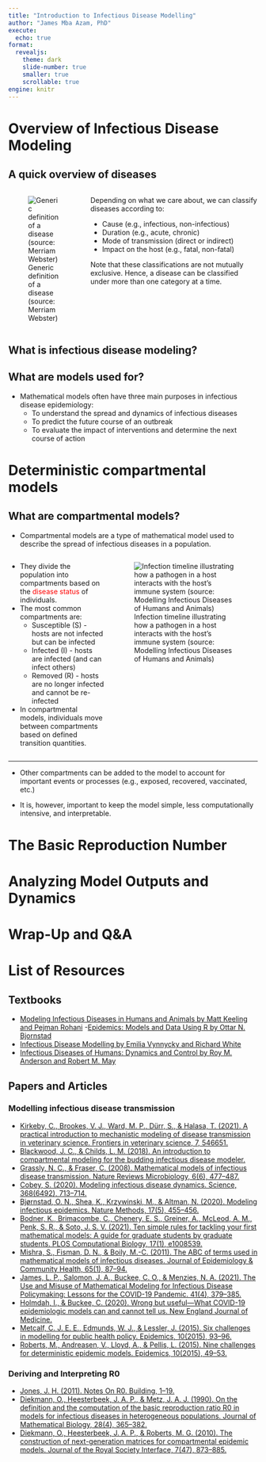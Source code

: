 ```yaml
---
title: "Introduction to Infectious Disease Modelling"
author: "James Mba Azam, PhD"
execute:
  echo: true
format:
  revealjs: 
    theme: dark
    slide-number: true
    smaller: true
    scrollable: true
engine: knitr
---
```


# Overview of Infectious Disease Modeling

## A quick overview of diseases

:::: {.columns}

::: {.column width="30%"}
![Generic definition of a disease (source: Merriam Webster)](images/disease_definition.png){.lightbox}
:::

::: {.column width="70%"}
Depending on what we care about, we can classify diseases according to:

- Cause (e.g., infectious, non-infectious)
- Duration (e.g., acute, chronic)
- Mode of transmission (direct or indirect)
- Impact on the host (e.g., fatal, non-fatal)

Note that these classifications are not mutually exclusive. Hence, a disease can be classified under more than one category at a time.
:::

::::

## What is infectious disease modeling?


## What are models used for?

- Mathematical models often have three main purposes in infectious disease epidemiology:
  - To understand the spread and dynamics of infectious diseases
  - To predict the future course of an outbreak
  - To evaluate the impact of interventions and determine the next course of action

# Deterministic compartmental models

## What are compartmental models?

- Compartmental models are a type of mathematical model used to describe the
spread of infectious diseases in a population.

:::: {.columns}

::: {.column width="40%"}
- They divide the population into compartments based on the [disease status]{style="color:red;"} of individuals.
- The most common compartments are:
  - Susceptible (S) - hosts are not infected but can be infected
  - Infected (I) - hosts are infected (and can infect others)
  - Removed (R) - hosts are no longer infected and cannot be re-infected
- In compartmental models, individuals move between compartments based on defined
transition quantities.
:::

::: {.column width="60%"}
![Infection timeline illustrating how a pathogen in a host interacts with the host's immune system (source: Modelling Infectious Diseases of Humans and Animals)](images/infection_timeline.png){.lightbox}
:::

::::

---

- Other compartments can be added to the model to account for important events or
processes (e.g., exposed, recovered, vaccinated, etc.)

- It is, however, important to keep the model simple, less computationally
intensive, and interpretable.

# The Basic Reproduction Number

# Analyzing Model Outputs and Dynamics

# Wrap-Up and Q&A

# List of Resources

## Textbooks

- [Modeling Infectious Diseases in Humans and Animals by Matt Keeling and Pejman Rohani](https://www.amazon.co.uk/Modeling-Infectious-Diseases-Humans-Animals/dp/0691116172)
-[Epidemics: Models and Data Using R by Ottar N. Bjornstad](https://link.springer.com/book/10.1007/978-3-031-12056-5)
- [Infectious Disease Modelling by Emilia Vynnycky and Richard White](https://www.amazon.co.uk/Introduction-Infectious-Disease-Modelling/dp/0198565763)
- [Infectious Diseases of Humans: Dynamics and Control by Roy M. Anderson and Robert M. May](https://www.amazon.co.uk/Infectious-Diseases-Humans-Dynamics-Control/dp/019854040X)

## Papers and Articles {.scrollable}

### Modelling infectious disease transmission

- [Kirkeby, C., Brookes, V. J., Ward, M. P., Dürr, S., & Halasa, T. (2021). A practical introduction to mechanistic modeling of disease transmission in veterinary science. Frontiers in veterinary science, 7, 546651.](https://www.frontiersin.org/articles/10.3389/fvets.2020.546651/full)
- [Blackwood, J. C., & Childs, L. M. (2018). An introduction to compartmental modeling for the budding infectious disease modeler.](https://vtechworks.lib.vt.edu/items/61e9ca00-ef21-4356-bcd7-a9294a1d2f17)
- [Grassly, N. C., & Fraser, C. (2008). Mathematical models of infectious disease transmission. Nature Reviews Microbiology, 6(6), 477–487.](https://doi.org/10.1038/nrmicro1845)
- [Cobey, S. (2020). Modeling infectious disease dynamics. Science, 368(6492), 713–714.](https://doi.org/10.1126/science.abb5659)
- [Bjørnstad, O. N., Shea, K., Krzywinski, M., & Altman, N. (2020). Modeling infectious epidemics. Nature Methods, 17(5), 455–456.](https://doi.org/10.1038/s41592-020-0822-z)
- [Bodner, K., Brimacombe, C., Chenery, E. S., Greiner, A., McLeod, A. M., Penk, S. R., & Soto, J. S. V. (2021). Ten simple rules for tackling your first mathematical models: A guide for graduate students by graduate students. PLOS Computational Biology, 17(1), e1008539.](https://doi.org/10.1371/journal.pcbi.1008539)
- [Mishra, S., Fisman, D. N., & Boily, M.-C. (2011). The ABC of terms used in mathematical models of infectious diseases. Journal of Epidemiology & Community Health, 65(1), 87–94.](https://jech.bmj.com/content/65/1/87)
- [James, L. P., Salomon, J. A., Buckee, C. O., & Menzies, N. A. (2021). The Use and Misuse of Mathematical Modeling for Infectious Disease Policymaking: Lessons for the COVID-19 Pandemic. 41(4), 379–385.](https://doi.org/10.1177/0272989X21990391)
- [Holmdah, I., & Buckee, C. (2020). Wrong but useful—What COVID-19 epidemiologic models can and cannot tell us. New England Journal of Medicine.](https://doi.org/10.1056/nejmp2009027)
- [Metcalf, C. J. E. E., Edmunds, W. J., & Lessler, J. (2015). Six challenges in modelling for public health policy. Epidemics, 10(2015), 93–96.](https://doi.org/10.1016/j.epidem.2014.08.008)
- [Roberts, M., Andreasen, V., Lloyd, A., & Pellis, L. (2015). Nine challenges for deterministic epidemic models. Epidemics, 10(2015), 49–53.](https://doi.org/10.1016/j.epidem.2014.09.006)

### Deriving and Interpreting R0

- [Jones, J. H. (2011). Notes On R0. Building, 1–19.](https://web.stanford.edu/~jhj1/teachingdocs/Jones-on-R0.pdf)
- [Diekmann, O., Heesterbeek, J. A. P., & Metz, J. A. J. (1990). On the definition and the computation of the basic reproduction ratio R0 in models for infectious diseases in heterogeneous populations. Journal of Mathematical Biology, 28(4), 365–382.](https://doi.org/10.1007/BF00178324)
- [Diekmann, O., Heesterbeek, J. A. P., & Roberts, M. G. (2010). The construction of next-generation matrices for compartmental epidemic models. Journal of the Royal Society Interface, 7(47), 873–885.](https://doi.org/10.1098/rsif.2009.0386)
